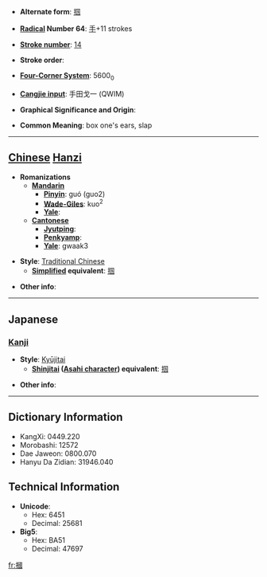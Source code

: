 * '''Alternate form''': [[掴]]

* '''[[Wiktionary:Chinese radical index| Radical]] Number 64''': [[Wiktionary:Chinese radical index 手|手]]+11 strokes

* '''[[Wiktionary:Chinese total strokes index|Stroke number]]''': [[Wiktionary:Chinese total strokes index 14|14]]

* '''Stroke order''': 

* '''[[Wiktionary:Chinese four corner index|Four-Corner System]]''': 5600<sub>0</sub>

* '''[[Wiktionary:Chinese Cangjie index|Cangjie input]]''': 手田戈一 (QWIM)

* '''Graphical Significance and Origin''': 

* '''Common Meaning''': box one's ears, slap

----

== [[Chinese]] [[Hanzi]] ==

* '''Romanizations'''
** '''[[Mandarin]]'''
*** '''[[Pinyin]]''': guó (guo2)
*** '''[[Wade-Giles]]''': kuo<sup>2</sup>
*** '''[[Yale]]''': 
** '''[[Cantonese]]'''
*** '''[[Jyutping]]''':
*** '''[[Penkyamp]]''': 
*** '''[[Yale]]''': gwaak3

* '''Style''': [[Traditional Chinese]] 
** '''[[Simplified Chinese|Simplified]] equivalent''': [[掴]]

* '''Other info''': 

----

==Japanese==
===[[Kanji]]===
{{kanji|on readings=[[かく]] (kaku)|kun readings=[[つかむ]] (tsukamu), [[つかみ]] (tsukami)}}
*'''Style''': [[Kyūjitai]]
**'''[[Shinjitai]] ([[Wikipedia:Asahi characters|Asahi character]]) equivalent''': [[掴]]

* '''Other info''':  

----

== Dictionary Information ==

* KangXi: 0449.220
* Morobashi: 12572
* Dae Jaweon: 0800.070
* Hanyu Da Zidian: 31946.040

== Technical Information ==

* '''Unicode''':
** Hex: 6451
** Decimal: 25681
* '''Big5''':
** Hex: BA51
** Decimal: 47697

[[fr:摑]]